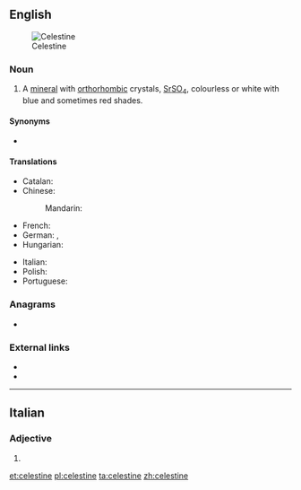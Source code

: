 {{also|Celestine}}
==English==
[[Image:Celestina mineral.jpg|thumb|Celestine]]

===Noun===
{{en-noun|~}}

# {{lb|en|mineral}} A [[mineral]] with [[orthorhombic]] crystals, [[strontium|Sr]][[sulfur|S]][[oxygen|O]]<sub>4</sub>, colourless or white with blue and sometimes red shades.

====Synonyms====
* {{l|en|celestite}}

====Translations====
{{trans-top|mineral}}
* Catalan: {{t|ca|celestina|f}}
* Chinese:
*: Mandarin: {{t|cmn|天青石|tr=tiānqīngshí|sc=Hani}}
* French: {{t+|fr|célestine|f}}
* German: {{t|de|Coelestin|m}}, {{t|de|Strontiumsulfat|n}}
* Hungarian: {{t|hu|cölesztin}}
{{trans-mid}}
* Italian: {{t|it|celestina|f}}
* Polish: {{t+|pl|celestyn|m}}
* Portuguese: {{t+|pt|celestina|f}}
{{trans-bottom}}

===Anagrams===
* {{l|en|telecines}}

===External links===
* {{R:WebMineral}}
* {{R:mindat}}

----

==Italian==

===Adjective===
{{head|it|adjective form}}

# {{feminine plural of|celestino|lang=it}}

[[et:celestine]]
[[pl:celestine]]
[[ta:celestine]]
[[zh:celestine]]